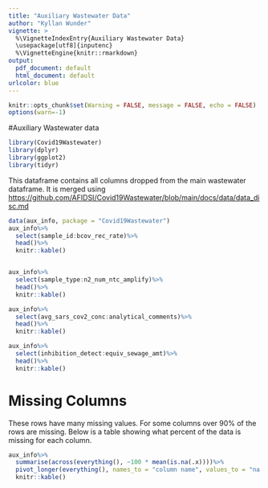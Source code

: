 ```yaml
---
title: "Auxiliary Wastewater Data"
author: "Kyllan Wunder"
vignette: >
  %\VignetteIndexEntry{Auxiliary Wastewater Data}
  \usepackage[utf8]{inputenc}
  %\VignetteEngine{knitr::rmarkdown}
output:
  pdf_document: default
  html_document: default
urlcolor: blue
---
```


```r
knitr::opts_chunk$set(Warning = FALSE, message = FALSE, echo = FALSE)
options(warn=-1)
```

#Auxiliary Wastewater data

```r
library(Covid19Wastewater)
library(dplyr)
library(ggplot2)
library(tidyr)
```

This dataframe contains all columns dropped from the main wastewater dataframe. It is merged using [https://github.com/AFIDSI/Covid19Wastewater/blob/main/docs/data/data_disc.md](https://github.com/AFIDSI/Covid19Wastewater/blob/main/docs/data/data_disc.md)

```r
data(aux_info, package = "Covid19Wastewater")
aux_info%>%
  select(sample_id:bcov_rec_rate)%>%
  head()%>%
  knitr::kable()


aux_info%>%
  select(sample_type:n2_num_ntc_amplify)%>%
  head()%>%
  knitr::kable()

aux_info%>%
  select(avg_sars_cov2_conc:analytical_comments)%>%
  head()%>%
  knitr::kable()

aux_info%>%
  select(inhibition_detect:equiv_sewage_amt)%>%
  head()%>%
  knitr::kable()
```


# Missing Columns

These rows have many missing values. For some columns over 90% of the rows are missing. Below is a table showing what percent of the data is missing for each column.

```r
aux_info%>%
  summarise(across(everything(), ~100 * mean(is.na(.x))))%>%
  pivot_longer(everything(), names_to = "column name", values_to = "na %")%>%
  knitr::kable()
```

